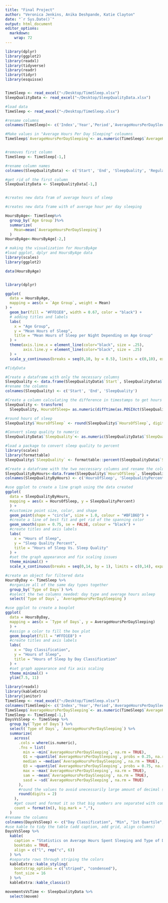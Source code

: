 ```yaml
---
title: "Final Project"
author: "Veronica Jenkins, Anika Deshpande, Katie Clayton"
date: "`r Sys.Date()`"
output: html_document  
editor_options: 
  markdown: 
    wrap: 72
---
```


```r

library(dplyr)
library(ggplot2)   
library(readxl)
library(tidyverse)
library(readr)
library(tidyr)
library(esquisse)


TimeSleep <- read_excel("~/Desktop/TimeSleep.xlsx")
SleepQualityData <- read_excel("~/Desktop/SleepQualityData.xlsx")

```

```r
#load data 
TimeSleep <- read_excel("~/Desktop/TimeSleep.xlsx")

#rename columns 
colnames(TimeSleep)<- c('Index','Year','Period','AverageHoursPerDaySleeping','Standard Error','Type of Days','Age Group','Activity','Sex')

#Make values in "Average Hours Per Day Sleeping" coloumns 
TimeSleep$`AverageHoursPerDaySleeping`<- as.numeric(TimeSleep$`AverageHoursPerDaySleeping`)


#removes first column 
TimeSleep <- TimeSleep[-1,]
```

```r
#rename column names
colnames(SleepQualityData) <- c('Start', 'End', 'SleepQuality', 'Regularity', 'Mood', 'HeartRate(BPM)', 'Steps', 'AlarmMode', 'AirPressure(Pa)', 'City', 'MovementsPerHour', 'TimeInBed(Seconds)', 'TimeAsleep(Seconds)', 'TimeBeforeSleep(Seconds)', 'WindowStart', 'WindowStop', 'DidSnore', 'SnoreTime', 'WeatherTemperature(Celcius)', 'WeatherTypes', 'Notes')

#get rid of the first column
SleepQualityData <- SleepQualityData[-1,]


#creates new data fram of average hours of sleep
```

```r

#creates new data frame with of average hour per day sleeping

HoursByAge<- TimeSleep%>%
  group_by(`Age Group`)%>%
  summarize(
    Mean=mean(`AverageHoursPerDaySleeping`)
  )
HoursByAge<-HoursByAge[-2,]

```

```r
# making the visualization for HoursByAge
#load ggplot, dplyr and HoursByAge data
library(scales)
library(ggplot2)

data(HoursByAge)


library(dplyr)

ggplot(
  data = HoursByAge,
  mapping = aes(x = `Age Group`, weight = Mean)
) +
  geom_bar(fill = "#FFD1E8", width = 0.67, color = "black") +
  # adding titles and labels
  labs(
    x = "Age Group",
    y = "Mean Hours of Sleep",
    title = "Mean Hours of Sleep per Night Depending on Age Group"
  ) +
  theme(axis.line.x = element_line(color="black", size = .25),
        axis.line.y = element_line(color="black", size = .25)
  ) +
  scale_y_continuous(breaks = seq(0,10, by = 0.5), limits = c(0,10), expand = c(0, 0))
```

```r
#TidyData

#Create a dataframe with only the necessary columns
SleepQuality <- data.frame(SleepQualityData$`Start`, SleepQualityData$`End`, SleepQualityData$`SleepQuality`)
#rename the columns
colnames(SleepQuality) <- c('Start', 'End', 'SleepQuality')

#Create a column calculating the difference in timestamps to get hours of sleep
SleepQuality <- transform(
  SleepQuality, HoursOfSleep= as.numeric(difftime(as.POSIXct(SleepQualityData$`End`), as.POSIXct(SleepQualityData$`Start`)), units = "hours"))

#round hours of sleep
SleepQuality$`HoursOfSleep` <- round(SleepQuality$`HoursOfSleep`, digits = 2)

#Convert sleep quality to numeric
SleepQualityData$`SleepQuality`<- as.numeric(SleepQualityData$`SleepQuality`)

#load a package to convert sleep quality to percent
library(scales)
library(formattable)
SleepQuality$`SleepQuality` <- formattable::percent(SleepQualityData$`SleepQuality`)

#Create a dataframe with the two neccessary columns and rename the columns
SleepQualityByHours<-data.frame(SleepQuality$`HoursOfSleep`, SleepQuality$`SleepQuality`)
colnames(SleepQualityByHours) <- c('HoursOfSleep', 'SleepQualityPercent')

```

```r
#use ggplot to create a line graph using the data created 
ggplot(
  data = SleepQualityByHours,
  mapping = aes(x = HoursOfSleep, y = SleepQualityPercent)
  ) +
  #customize point size, color, and shape
  geom_point(shape = "circle", size = 1.0, colour = "#BF1B6D") +
  #create a line of best fit and get rid of the spanning color
  geom_smooth(span = 0.75, se = FALSE, colour = "black") +
  #create titles and axis labels
  labs(
    x = "Hours of Sleep",
    y = "Sleep Quality Percent",
    title = "Hours of Sleep Vs. Sleep Quality"
  ) +
  #set the graph appearance and fix scaling issues
  theme_minimal() +
  scale_x_continuous(breaks = seq(0,14, by = 1), limits = c(0,14), expand = c(0, 0))
```

```r
#create an object for filtered data
HoursByDay <- TimeSleep %>%
  #organize all of the same day types together
  group_by(`Type of Days`) %>%
  #select the two columns needed: day type and average hours asleep 
  select(`Type of Days`, `AverageHoursPerDaySleeping`)

```

```r
#use ggplot to create a boxplot
ggplot(
  data = HoursByDay,
  mapping = aes(x = `Type of Days`, y = AverageHoursPerDaySleeping)
  ) +
  #assign a color to fill the box plot
  geom_boxplot(fill = "#FFD1E8") +
  #create titles and axis labels
  labs(
    x = "Day Classification",
    y = "Hours of Sleep",
    title = "Hours of Sleep by Day Classification"
  ) +
  #set graph appearance and fix axis scaling
  theme_minimal() +
  ylim(7.5, 11)
```

```r
library(readxl)
library(kableExtra)
library(janitor)
TimeSleep <- read_excel("~/Desktop/TimeSleep.xlsx")
colnames(TimeSleep)<- c('Index','Year','Period','AverageHoursPerDaySleeping','Standard Error','Type of Days','Age Group','Activity','Sex')
TimeSleep$`AverageHoursPerDaySleeping`<- as.numeric(TimeSleep$`AverageHoursPerDaySleeping`)
TimeSleep <- TimeSleep[-1,]
DaysVsSleep <- TimeSleep %>%
  group_by(`Type of Days`) %>%
  select(`Type of Days`, `AverageHoursPerDaySleeping`) %>%
  summarize(
    across(
      .cols = where(is.numeric),
      .fns = list(
        min = ~min(`AverageHoursPerDaySleeping`, na.rm = TRUE),
        Q1 = ~quantile(`AverageHoursPerDaySleeping`, probs = 0.25, na.rm = TRUE),
        median = ~median(`AverageHoursPerDaySleeping`, na.rm = TRUE),
        Q3 = ~quantile(`AverageHoursPerDaySleeping`, probs = 0.75, na.rm = TRUE),
        max = ~max(`AverageHoursPerDaySleeping`, na.rm = TRUE),
        sam = ~mean(`AverageHoursPerDaySleeping`, na.rm = TRUE),
        sasd = ~sd(`AverageHoursPerDaySleeping`, na.rm = TRUE)
      ),
      #round the values to avoid unecessarily large amount of decimal spaces
      round(digits = 2)
    ),
    #get count and format it so that big numbers are separated with commas
    count = format(n(), big.mark = ","),
  )
#rename the columns 
colnames(DaysVsSleep) <- c("Day Classification", "Min", "1st Quartile", "Median", "3rd Quartile", "Max", "Arithmetic Mean", "Arithmetic Standard Deviation", "Count")
#use kable to tidy the table (add caption, add grid, align columns) 
DaysVsSleep %>%
  kable(
    caption = "Statistics on Average Hours Spent Sleeping and Type of Day",
    booktabs = TRUE,
    align = c("l", rep("c", 6))
  ) %>%
  #separate rows through striping the colors
  kableExtra::kable_styling(
    bootstrap_options = c("striped", "condensed"),
    font_size = 16
  ) %>%
  kableExtra::kable_classic()
```

```r
movementsVsTime <- SleepQualityData %>%
  select(movem)
  
  
  

```
